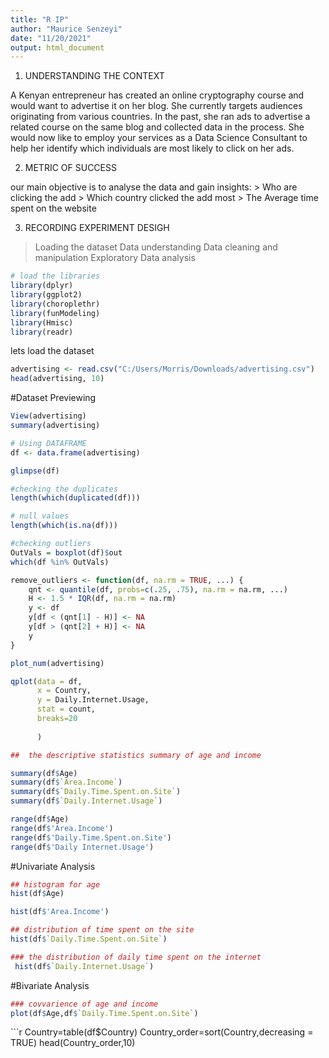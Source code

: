 ```yaml
---
title: "R IP"
author: "Maurice Senzeyi"
date: "11/20/2021"
output: html_document
---
```

1. UNDERSTANDING THE CONTEXT

A Kenyan entrepreneur has created an online cryptography course and would want to advertise it on her blog. She currently targets audiences originating from various countries. In the past, she ran ads to advertise a related course on the same blog and collected data in the process. She would now like to employ your services as a Data Science Consultant to help her identify which individuals are most likely to click on her ads. 

2. METRIC OF SUCCESS

our main objective is to  analyse the data and gain insights: 
> Who are clicking the add
> Which country clicked the add most
> The Average time spent on the website
 
 
3. RECORDING EXPERIMENT DESIGH

>Loading the dataset
>Data understanding
>Data cleaning and manipulation
>Exploratory Data analysis


```r
# load the libraries
library(dplyr)
library(ggplot2)
library(choroplethr)
library(funModeling)
library(Hmisc)
library(readr)
```
lets load the dataset

```r
advertising <- read.csv("C:/Users/Morris/Downloads/advertising.csv")
head(advertising, 10)

```
#Dataset Previewing
```r
View(advertising)
summary(advertising)
```

```R
# Using DATAFRAME
df <- data.frame(advertising)

```

```r
glimpse(df)
```


```r
#checking the duplicates
length(which(duplicated(df)))
```

```r
# null values
length(which(is.na(df)))
```

```r
#checking outliers
OutVals = boxplot(df)$out
which(df %in% OutVals)

```

```r
remove_outliers <- function(df, na.rm = TRUE, ...) {
    qnt <- quantile(df, probs=c(.25, .75), na.rm = na.rm, ...)
    H <- 1.5 * IQR(df, na.rm = na.rm)
    y <- df
    y[df < (qnt[1] - H)] <- NA
    y[df > (qnt[2] + H)] <- NA
    y
}
```

```r
plot_num(advertising)
```

```r
qplot(data = df,
      x = Country,
      y = Daily.Internet.Usage,
      stat = count,
      breaks=20
      
      )

```

```r
##  the descriptive statistics summary of age and income

summary(df$Age)
summary(df$`Area.Income`)
summary(df$`Daily.Time.Spent.on.Site`)
summary(df$`Daily.Internet.Usage`)
```

```r
range(df$Age)
range(df$'Area.Income')
range(df$'Daily.Time.Spent.on.Site')
range(df$'Daily Internet.Usage')
```
#Univariate Analysis
```r
## histogram for age
hist(df$Age)
```

```r
hist(df$'Area.Income')
```

```r
## distribution of time spent on the site
hist(df$`Daily.Time.Spent.on.Site`)
```

```r
### the distribution of daily time spent on the internet
 hist(df$`Daily.Internet.Usage`)
```

#Bivariate Analysis

```r
### covvarience of age and income
plot(df$Age,df$`Daily.Time.Spent.on.Site`)
```

```r
Country=table(df$Country)
Country_order=sort(Country,decreasing = TRUE)
head(Country_order,10)